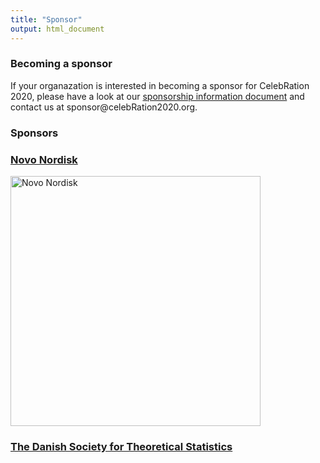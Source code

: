 ```yaml
---
title: "Sponsor"
output: html_document
---
```


### Becoming a sponsor

If your organazation is interested in becoming a sponsor for CelebRation 2020, please have a look at our <a href="files/sponsorinfo.pdf">sponsorship information document</a> and contact us at sponsor@celebRation2020.org.  



### Sponsors


<a href="https://www.novonordisk.com/"> <h3>Novo Nordisk</h3></a>

<img src="./pics/novologo.png" alt="Novo Nordisk" style="width:400px">


<a href = "https://www.dsts.dk"> <h3>The Danish Society for Theoretical Statistics</h3></a>
